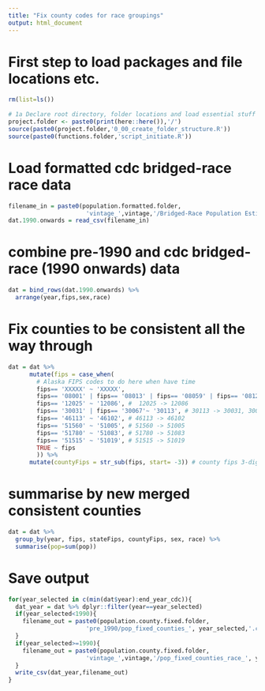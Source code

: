 ```yaml
---
title: "Fix county codes for race groupings"
output: html_document
---
```


# First step to load packages and file locations etc.
```r
rm(list=ls())
 
# 1a Declare root directory, folder locations and load essential stuff
project.folder <- paste0(print(here::here()),'/')
source(paste0(project.folder,'0_00_create_folder_structure.R'))
source(paste0(functions.folder,'script_initiate.R'))
```

# Load formatted cdc bridged-race race data
```r
filename_in = paste0(population.formatted.folder,
                      'vintage_',vintage,'/Bridged-Race Population Estimates race ',start_year_cdc,' ',end_year_cdc,'.csv')
dat.1990.onwards = read_csv(filename_in)
```

# combine pre-1990 and cdc bridged-race (1990 onwards) data
```r
dat = bind_rows(dat.1990.onwards) %>%
  arrange(year,fips,sex,race)
```

# Fix counties to be consistent all the way through
```r
dat = dat %>%
      mutate(fips = case_when(
        # Alaska FIPS codes to do here when have time
        fips== 'XXXXX' ~ 'XXXXX',
        fips== '08001' | fips== '08013' | fips== '08059' | fips== '08123' ~ '08014', # 08001, 08013, 08059, 08123 -> 08014
        fips== '12025' ~ '12086', #  12025 -> 12086
        fips== '30031' | fips== '30067'~ '30113', # 30113 -> 30031, 30067
        fips== '46113' ~ '46102', # 46113 -> 46102
        fips== '51560' ~ '51005', # 51560 -> 51005
        fips== '51780' ~ '51083', # 51780 -> 51083
        fips== '51515' ~ '51019', # 51515 -> 51019
        TRUE ~ fips
        )) %>%
      mutate(countyFips = str_sub(fips, start= -3)) # county fips 3-digit codes
```

# summarise by new merged consistent counties
```r
dat = dat %>%
  group_by(year, fips, stateFips, countyFips, sex, race) %>%
  summarise(pop=sum(pop))
```

# Save output
```r
for(year_selected in c(min(dat$year):end_year_cdc)){
  dat_year = dat %>% dplyr::filter(year==year_selected)
  if(year_selected<1990){
    filename_out = paste0(population.county.fixed.folder,
                      'pre_1990/pop_fixed_counties_', year_selected,'.csv')  
  }
  if(year_selected>=1990){
    filename_out = paste0(population.county.fixed.folder,
                      'vintage_',vintage,'/pop_fixed_counties_race_', year_selected,'.csv')
  }
  write_csv(dat_year,filename_out)
}
```
